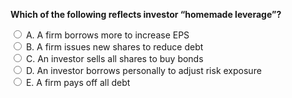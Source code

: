::: {.question-block}

<form onsubmit="event.preventDefault(); checkAnswer('module7_mcq_q49')" data-correct-answer="D">
<strong style="display: block;">Which of the following reflects investor “homemade leverage”?</strong>

<label><input type="radio" name="module7_mcq_q49" value="A"> A. A firm borrows more to increase EPS</label><br>
<label><input type="radio" name="module7_mcq_q49" value="B"> B. A firm issues new shares to reduce debt</label><br>
<label><input type="radio" name="module7_mcq_q49" value="C"> C. An investor sells all shares to buy bonds</label><br>
<label><input type="radio" name="module7_mcq_q49" value="D"> D. An investor borrows personally to adjust risk exposure</label><br>
<label><input type="radio" name="module7_mcq_q49" value="E"> E. A firm pays off all debt</label><br>
</form>

<div id="feedback-module7_mcq_q49" class="feedback" data-status="" style="display:none;">
✅ Correct: D. Homemade leverage occurs when investors borrow or lend personally to modify exposure.
</div>

:::
